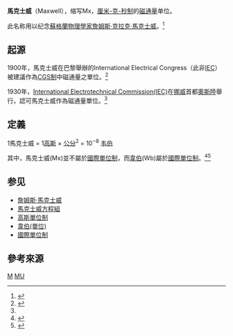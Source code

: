 {{noteTA
|G1=物理學
|1=zh-cn:麦克斯韦;zh-hant:馬克士威
}}
'''馬克士威'''（Maxwell），缩写Mx，[[厘米-克-秒制|厘米-克-秒制]]的[[磁通量|磁通量]]单位。

此名称用以纪念[[蘇格蘭|蘇格蘭]][[物理学家|物理學家]][[詹姆斯·克拉克·麦克斯韦|詹姆斯·克拉克·馬克士威]]。<ref>{{Cite web|title=James Clerk Maxwell|url=https://web.archive.org/web/20130410073948/http://www.martinfrost.ws/htmlfiles/maxwell1.html|accessdate=|author=|date=|format=|publisher=|language=}}</ref>

== 起源 ==
1900年，馬克士威在巴黎舉辦的International Electrical Congress（此非[[IEC|IEC]]）被建議作為[[厘米-克-秒制|CGS制]]中磁通量之單位。<ref name=":0">{{Cite web|title=Conference of the Symbols, Units and Nomenclature (S. U. N.) Commission of the International Union of Pure and Applied Physics (I. P. U.), at Paris, in July, 1932, and Its Results|url=https://www.jstor.org/stable/85786?seq=1|accessdate=|author=Kennelly, Arthur E|date=1933|format=|publisher=|language=}}</ref>

1930年，[[国际电工委员会|International Electrotechnical Commission(IEC)]]在[[挪威|挪威]]首都[[奥斯陆|奧斯陸]]舉行，認可馬克士威作為磁通量單位。<ref name=":0" />

== 定義 ==

1馬克士威 = 1[[高斯_(单位)|高斯]] × [[厘米|公分]]<sup>2</sup> = 10<sup>−8</sup> [[韦伯_(单位)|韦伯]]

其中，馬克士威(Mx)並不屬於[[國際單位制|國際單位制]]，而[[韦伯_(单位)|韋伯]](Wb)屬於[[國際單位制|國際單位制]]。<ref>{{Cite web|title=The International System of Units (SI)|url=http://www.bipm.org/utils/common/pdf/si_brochure_8_en.pdf|accessdate=|author=International Bureau of Weights and Measures|date=|format=|publisher=|language=|archive-date=2013-11-05|archive-url=https://web.archive.org/web/20131105051930/http://www.bipm.org/utils/common/pdf/si_brochure_8_en.pdf|dead-url=no}}</ref><ref>{{Cite web|title=Non-SI units accepted for use with the SI, and units based on fundamental constants|url=https://www.bipm.org/en/publications/si-brochure/table9.html|accessdate=|author=|date=|format=|publisher=|language=|archive-date=2019-06-08|archive-url=https://web.archive.org/web/20190608123210/https://www.bipm.org/en/publications/si-brochure/table9.html|dead-url=yes}}</ref>
== 参见 ==
* [[詹姆斯·馬克士威|詹姆斯·馬克士威]]
* [[馬克士威方程組|馬克士威方程組]]
* [[高斯單位制|高斯單位制]]
*[[韦伯_(单位)|韋伯(單位)]]
*[[国际单位制|國際單位制]]

{{以人名命名的非国际单位制单位}}
{{Standard-stub}}

== 參考來源 ==

[[Category:厘米-克-秒制|M]]
[[Category:詹姆斯·克拉克·馬克士威|MU]]